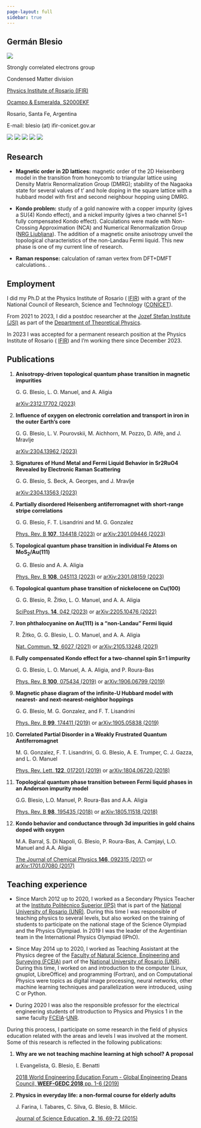 ```yaml
---
page-layout: full
sidebar: true
---
```



::: {.text-center .text-sm-start}

# Germán Blesio


:::

::: {.g-col-12 .g-col-sm-4 .order-1 .order-sm-2}

::: {.grid .five-columns}

::: {.g-col-1 .g-col-sm-1}
<img src="img/profile_photo.jpg" class="img-fluid"><img>
:::

::: {.g-col-10 .g-col-sm-2}
Strongly correlated electrons group

Condensed Matter division

[Physics Institute of Rosario (IFIR)](https://www.ifir-conicet.gov.ar/){target="_blank"}

[Ocampo & Esmeralda, S2000EKF](https://maps.app.goo.gl/8b2C89eUhKdjxAEz8){target="_blank"}

Rosario, Santa Fe, Argentina

E-mail: blesio (at) ifir-conicet.gov.ar
:::

::: {.g-col-1 .g-col-sm-0}
<!-- ## Scientific profiles -->
[![](img/Google_Scholar_logo.png){fig-alt="Google Scholar"}](https://scholar.google.com/citations?user=pLnyX60AAAAJ){target="_blank"}
[![](img/ArXiv_logo_2022.svg.png){fig-alt="arXiv"}](https://arxiv.org/a/blesio_g_1.html){target="_blank"}
[![](img/Scopus_logo.svg.png){fig-alt="Scopus"}](https://www.scopus.com/authid/detail.uri?authorId=57193012281){target="_blank"} 
[![](img/1280px-ORCID_logo.svg.png){fig-alt="ORCID"}](https://orcid.org/0000-0002-1962-0969){target="_blank"}
[![](img/ResearchGate_logo_2015.svg.png){fig-alt="ResearchGate"}](https://www.researchgate.net/profile/German-Blesio){target="_blank"}
:::

:::

:::



## Research


* **Magnetic order in 2D lattices:** magnetic order of the 2D Heisenberg model in the transition from honeycomb to triangular lattice using Density Matrix Renormalization Group (DMRG); stability of the Nagaoka state for several values of t' and hole doping in the square lattice with a hubbard model with first and second neighbour hopping using DMRG.

* **Kondo problem:** study of a gold nanowire with a copper impurity (gives a SU(4) Kondo effect), and a nickel impurity (gives a two channel S=1 fully compensated Kondo effect). Calculations were made with Non-Crossing Approximation (NCA) and Numerical Renormalization Group ([NRG Ljubljana](http://nrgljubljana.ijs.si/)). The addition of a magnetic onsite anisotropy unveil the topological characteristics of the non-Landau Fermi liquid. This new phase is one of my current line of research.

* **Raman response:** calculation of raman vertex from DFT+DMFT calculations. <!--The <a href="#software">current code</a> is being add as a function of <a href="https://triqs.github.io/triqs/latest/index.html" target="_blank">TRIQS</a> (in particular of <a href="https://triqs.github.io/dft_tools/latest/index.html" target="_blank">DFT Tools</a> that simplifies the usage of Wien2K calculations). Currently I'm also working on obtaining the Raman response of the Sr<sub>2</sub>RuO<sub>4</sub> -->.
    <!-- <li><strong>Transport properties of Iron under Earth-core conditions: </strong></li> -->


## Employment 

I did my Ph.D at the Physics Institute of Rosario ( [IFIR](https://www.ifir-conicet.gov.ar)) with a grant of the National Council of Research, Science and Technology ([CONICET](https://www.conicet.gov.ar)).

From 2021 to 2023, I did a postdoc researcher at the [Jozef Stefan Institute (JSI)](http://www.ijs.si) as part of the [Department of Theoretical Physics](http://web-f1.ijs.si).

In 2023 I was accepted for a permanent research position at the Physics Institute of Rosario ( [IFIR](https://www.ifir-conicet.gov.ar)) and I'm working there since December 2023.

<!-- <a href="cv.pdf" download="cv">Curriculum vitae</a> -->

## Publications

1. **Anisotropy-driven topological quantum phase transition in magnetic impurities**

    G. G. Blesio, L. O. Manuel, and A. Aligia

    [arXiv:2312.17702 (2023)](https://arxiv.org/abs/2312.17702){target="_blank"} 

1. **Influence of oxygen on electronic correlation and transport in iron in the outer Earth's core**

    G. G. Blesio, L. V. Pourovskii, M. Aichhorn, M. Pozzo, D. Alfè, and J. Mravlje

    [arXiv:2304.13962 (2023)](http://arxiv.org/abs/2304.13962){target="_blank"} 


1. **Signatures of Hund Metal and Fermi Liquid Behavior in Sr2RuO4 Revealed by Electronic Raman Scattering**

    G. G. Blesio, S. Beck, A. Georges, and J. Mravlje

    [arXiv:2304.13563 (2023)](https://arxiv.org/abs/2304.13563){target="_blank"}

1. **Partially disordered Heisenberg antiferromagnet with short-range stripe correlations**

    G. G. Blesio, F. T. Lisandrini and M. G. Gonzalez
    
    [Phys. Rev. B **107**, 134418 (2023)](https://doi.org/10.1103/PhysRevB.107.134418){target="_blank"}
        or
    [arXiv:2301.09446 (2023)](https://arxiv.org/abs/2301.09446){target="_blank"}

1. **Topological quantum phase transition in individual Fe Atoms on MoS~2~/Au(111)**

    G. G. Blesio and A. A. Aligia
    
    [Phys. Rev. B **108**, 045113 (2023)](https://doi.org/10.1103/PhysRevB.108.045113){target="_blank"}
        or
    [arXiv:2301.08159 (2023)](https://arxiv.org/abs/2301.08159){target="_blank"}

1. **Topological quantum phase transition of nickelocene on Cu(100)**
    
    G. G. Blesio, R. Žitko, L. O. Manuel, and A. A. Aligia

    [SciPost Phys. **14**, 042 (2023)](https://doi.org/10.21468/SciPostPhys.14.3.042){target="_blank"}
        or
    [arXiv:2205.10476 (2022)](https://arxiv.org/abs/2205.10476){target="_blank"}

1. **Iron phthalocyanine on Au(111) is a “non-Landau” Fermi liquid**
    
    R. Žitko, G. G. Blesio, L. O. Manuel, and A. A. Aligia
    
    [Nat. Commun. **12**, 6027 (2021)](https://doi.org/10.1038/s41467-021-26339-z){target="_blank"}
        or
    [arXiv:2105.13248 (2021)](https://arxiv.org/abs/2105.13248){target="_blank"}

1. **Fully compensated Kondo effect for a two-channel spin S=1 impurity**
    
    G. G. Blesio, L. O. Manuel, A. A. Aligia, and P. Roura-Bas

    [Phys. Rev. B **100**, 075434 (2019)](https://doi.org/10.1103/PhysRevB.100.075434){target="_blank"}
        or
    [arXiv:1906.06799 (2019)](https://arxiv.org/abs/1906.06799){target="_blank"}

1. **Magnetic phase diagram of the infinite-U Hubbard model with nearest- and next-nearest-neighbor hoppings**
    
    G. G. Blesio, M. G. Gonzalez, and F. T. Lisandrini

    [Phys. Rev. B **99**, 174411 (2019)](https://doi.org/10.1103/PhysRevB.99.174411){target="_blank"}
        or
    [arXiv:1905.05838 (2019)](https://arxiv.org/abs/1905.05838){target="_blank"}

1. **Correlated Partial Disorder in a Weakly Frustrated Quantum Antiferromagnet**
    
    M. G. Gonzalez, F. T. Lisandrini, G. G. Blesio, A. E. Trumper, C. J. Gazza, and L. O. Manuel

    [Phys. Rev. Lett. **122**, 017201 (2019)](https://doi.org/10.1103/PhysRevLett.122.017201){target="_blank"}
        or
    [arXiv:1804.06720 (2018)](https://arxiv.org/abs/1804.06720){target="_blank"}

1. **Topological quantum phase transition between Fermi liquid phases in an Anderson impurity model**
    
    G.G. Blesio, L.O. Manuel, P. Roura-Bas and A.A. Aligia

    [Phys. Rev. B  **98**, 195435 (2018)](https://doi.org/10.1103/PhysRevB.98.195435){target="_blank"}
        or
    [arXiv:1805.11518 (2018)](https://arxiv.org/abs/1805.11518){target="_blank"}

1. **Kondo behavior and conductance through 3d impurities in gold chains doped with oxygen**

    M.A. Barral, S. Di Napoli, G. Blesio, P. Roura-Bas, A. Camjayi, L.O. Manuel and A.A. Aligia

    [The Journal of Chemical Physics **146**, 092315 (2017)](https://doi.org/10.1063/1.4973982){target="_blank"}
        or
    [arXiv:1701.07080 (2017)](https://arxiv.org/abs/1701.07080){target="_blank"}


## Teaching experience
+ Since March 2012 up to 2020, I worked as a Secondary Physics Teacher at the [Instituto Politécnico Superior (IPS)](www.ips.edu.ar){target="_blank"} that is part of the [National University of Rosario (UNR)](www.unr.edu.ar){target="_blank"}. During this time I was responsible of teaching physics to several levels, but also worked on the training of students to participate on the national stage of the Science Olympiad and the Physics Olympiad. In 2019 I was the leader of the Argentinian team in the International Physics Olympiad (IPhO).

+ Since May 2014 up to 2020, I worked as Teaching Assistant at the Physics degree of the [Faculty of Natural Science, Engineering and Surveying (FCEIA)](https://www.fceia.unr.edu.ar/){target="_blank"} part of the [National University of Rosario (UNR)](www.unr.edu.ar){target="_blank"}. During this time, I worked on and introduction to the computer (Linux, gnuplot, LibreOffice) and programming (Fortran), and on Computational Physics were topics as digital image processing, neural networks, other machine learning techniques and parallelization were introduced, using C or Python.

+ During 2020 I was also the responsible professor for the electrical engineering students of Introduction to Physics and Physics 1 in the same faculty [FCEIA](https://www.fceia.unr.edu.ar){target="_blank"}-[UNR](www.unr.edu.ar){target="_blank"}.</li> 


During this process, I participate on some research in the field of physics education related with the areas and levels I was involved at the moment. Some of this research is reflected in the following publications:

1. **Why are we not teaching machine learning at high school? A proposal**
    
    I. Evangelista, G. Blesio, E. Benatti
    
    [2018 World Engineering Education Forum - Global Engineering Deans Council, **WEEF-GEDC 2018** pp. 1-6 (2019)](https://doi.org/10.1109/WEEF-GEDC.2018.8629750){target="_blank"}

1. **Physics in everyday life: a non-formal course for elderly adults**
    
    J. Farina, I. Tabares, C. Silva, G. Blesio, B. Milicic.
    
    [Journal of Science Education, **2**, 16, 69-72 (2015)](https://www.scopus.com/record/display.uri?eid=2-s2.0-84939814058&origin=resultslist){target="_blank"}

